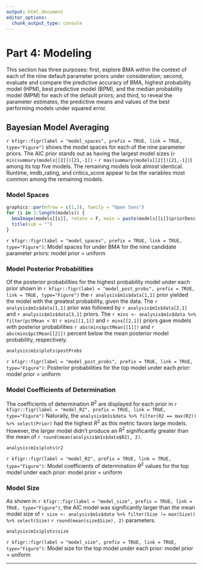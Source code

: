 ```yaml
---
output: html_document
editor_options: 
  chunk_output_type: console
---
```

# Part 4: Modeling
This section has three purposes: first, explore BMA within the context of each of the nine default parameter priors under consideration; second, evaluate and compare the predictive accuracy of BMA, highest probability model (HPM), best predictive model (BPM), and the median probability model (MPM) for each of the default priors; and third, to reveal the parameter estimates, the predictive means and values of the best performing models under squared error.

## Bayesian Model Averaging
`r kfigr::figr(label = "model_spaces", prefix = TRUE, link = TRUE, type="Figure")` shows the model spaces for each of the nine parameter priors. The AIC prior stands out as having the largest model sizes (`r min(summary(models[[2]])[21,-1])` - `r max(summary(models[[2]])[21,-1])`) among its top five models. The remaining models look almost identical. Runtime, imdb_rating, and critics_score appear to be the variables most common among the remaining models.

### Model Spaces
```r
graphics::par(mfrow = c(1,3), family = "Open Sans")
for (i in 1:length(models)) {
  bmaImage(models[[i]], rotate = F, main = paste(models[[i]]$priorDesc, "Model Rank"))
  title(sub = "")
}
```
`r kfigr::figr(label = "model_spaces", prefix = TRUE, link = TRUE, type="Figure")`: Model spaces for under BMA for the nine candidate parameter priors: model prior = uniform

### Model Posterior Probabilities
Of the posterior probabilities for the highest probability model under each prior shown in `r kfigr::figr(label = "model_post_probs", prefix = TRUE, link = TRUE, type="Figure")` the `r analysis$m1s$data[1,1]` prior yielded the model with the greatest probability, given the data. The `r analysis$m1s$data[1,1]` prior was followed by `r analysis$m1s$data[2,1]` and `r analysis$m1s$data[3,1]` priors. The `r mins <- analysis$m1s$data %>% filter(pctMean < 0)` `r mins[[1,1]]` and `r mins[[2,1]]` priors gave models with posterior probabilities `r abs(mins$pctMean[[1]])` and `r abs(mins$pctMean[[2]])` percent below the mean posterior model probability, respectively.

```r
analysis$m1s$plots$postProbs
```
`r kfigr::figr(label = "model_post_probs", prefix = TRUE, link = TRUE, type="Figure")`: Posterior probabilities for the top model under each prior: model prior = uniform 

### Model Coefficients of Determination
The coefficients of determination $R^2$ are displayed for each prior in `r kfigr::figr(label = "model_R2", prefix = TRUE, link = TRUE, type="Figure")` Naturally, the `analysis$m1s$data %>% filter(R2 == max(R2)) %>% select(Prior)` had the highest $R^2$ as this metric favors large models. However, the larger model didn't produce an $R^2$ significantly greater than the mean of `r round(mean(analysis$m1s$data$R2), 2)`.

```r
analysis$m1s$plots$r2
```
`r kfigr::figr(label = "model_R2", prefix = TRUE, link = TRUE, type="Figure")`: Model coefficients of determination $R^2$ values for the top model under each prior: model prior = uniform 

### Model Size
As shown in `r kfigr::figr(label = "model_size", prefix = TRUE, link = TRUE, type="Figure")`, the AIC model was significantly larger than the mean model size of `r size <- analysis$m1s$data %>% filter(Size != max(Size)) %>% select(Size)` `r round(mean(size$Size), 2)` parameters.
```r
analysis$m1s$plots$size
```
`r kfigr::figr(label = "model_size", prefix = TRUE, link = TRUE, type="Figure")`: Model size for the top model under each prior: model prior = uniform 

* * *
